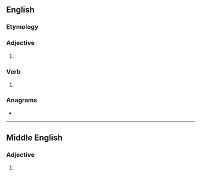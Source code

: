 ==English==

===Etymology===
{{suffix|right|est|lang=en}}

===Adjective===
{{head|en|adjective superlative form}}

# {{en-superlative of|right}}

===Verb===
{{head|en|verb form}}

# {{en-archaic second-person singular of|right}}

===Anagrams===
* {{anagrams|en|streight|tighters}}

----

==Middle English==

===Adjective===
{{head|enm|adjective form}}

# {{superlative form of|lang=enm|right}}